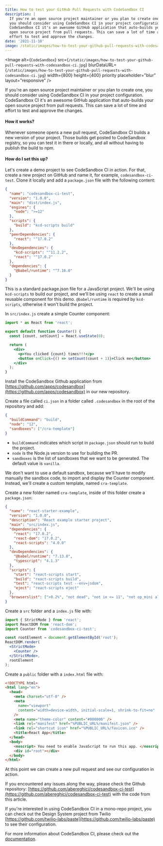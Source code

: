 ```yaml
---
title: How to test your GitHub Pull Requests with CodeSandbox CI
description: |
  If you're an open source project maintainer or you plan to create one,
  you should consider using CodeSandbox CI in your project configuration.
  CodeSandbox CI it's an awesome GitHub application that auto-builds your
  open source project from pull requests. This can save a lot of time and
  effort to test and approve the changes.
date: '2021-11-10'
image: /static/images/how-to-test-your-github-pull-requests-with-codesandbox-ci.jpg
---
```


<Image
  alt={`CodeSandbox`}
  src={`/static/images/how-to-test-your-github-pull-requests-with-codesandbox-ci.jpg`}
  blurDataURL={`/static/images/how-to-test-your-github-pull-requests-with-codesandbox-ci.jpg`}
  width={800}
  height={400}
  priority
  placeholder="blur"
  layout="responsive"
/>

If you're an open source project maintainer or you plan to create one,
you should consider using CodeSandbox CI in your project configuration. CodeSandbox CI
it's an awesome GitHub application that auto-builds your open source project from pull requests.
This can save a lot of time and effort to test and approve the changes.

#### How it works?

Whenever someone opens a new pull request, CodeSandbox CI builds a new version of your project.
Those builds get posted to CodeSandbox registry, so you can test it in there or locally, and all without having to publish the build to npm⁠.

#### How do I set this up?

Let's create a demo project to see CodeSandbox CI in action.
For that, create a new project on GitHub and name it, for example, `codesandbox-ci-test`.
Clone it locally and add a `package.json` file with the following content:

```json
{
  "name": "codesandbox-ci-test",
  "version": "1.0.0",
  "main": "dist/index.js",
  "engines": {
    "node": ">=12"
  },
  "scripts": {
    "build": "kcd-scripts build"
  },
  "peerDependencies": {
    "react": "^17.0.2"
  },
  "devDependencies": {
    "kcd-scripts": "^11.2.2",
    "react": "^17.0.2"
  },
  "dependencies": {
    "@babel/runtime": "^7.16.0"
  }
}
```

This is a standard package.json file for a JavaScript project. We'll be using `kcd-scripts` to build our project,
and we'll be using `react` to create a small reusable component for this demo.
`@babel/runtime` is required by `kcd-scripts`, otherwise it won't build the project.

In `src/index.js` create a simple Counter component:

```jsx
import * as React from 'react';

export default function Counter() {
  const [count, setCount] = React.useState(0);

  return (
    <div>
      <p>You clicked {count} times!!!</p>
      <button onClick={() => setCount(count + 1)}>Click me</button>
    </div>
  );
}
```

Install the CodeSandbox Github application from
[https://github.com/apps/codesandbox](https://github.com/apps/codesandbox) in our new repository.

Create a file called `ci.json` in a folder called `.codesandbox` in the root of the repository and add:

```json
{
  "buildCommand": "build",
  "node": "12",
  "sandboxes": ["/cra-template"]
}
```

- `buildCommand` indicates which script in `package.json` should run to build the project.
- `node` is the Node.js version to use for building the PR.
- `sandboxes` is the list of sandboxes that we want to be generated. The default value is `vanilla`.

We don't want to use a default sandbox, because we'll have to modify manually the sandbox code,
to import and display the Counter component. Instead, we'll create a custom template, named `cra-template`.

Create a new folder named `cra-template`, inside of this folder create a `package.json`:

```json
{
  "name": "react-starter-example",
  "version": "1.0.0",
  "description": "React example starter project",
  "main": "src/index.js",
  "dependencies": {
    "react": "17.0.2",
    "react-dom": "17.0.2",
    "react-scripts": "4.0.0"
  },
  "devDependencies": {
    "@babel/runtime": "7.13.8",
    "typescript": "4.1.3"
  },
  "scripts": {
    "start": "react-scripts start",
    "build": "react-scripts build",
    "test": "react-scripts test --env=jsdom",
    "eject": "react-scripts eject"
  },
  "browserslist": [">0.2%", "not dead", "not ie <= 11", "not op_mini all"]
}
```

Create a `src` folder and a `index.js` file with:

```jsx
import { StrictMode } from 'react';
import ReactDOM from 'react-dom';
import Counter from 'codesandbox-ci-test';

const rootElement = document.getElementById('root');
ReactDOM.render(
  <StrictMode>
    <Counter />
  </StrictMode>,
  rootElement
);
```

Create a `public` folder with a `index.html` file with:

```html
<!DOCTYPE html>
<html lang="en">
  <head>
    <meta charset="utf-8" />
    <meta
      name="viewport"
      content="width=device-width, initial-scale=1, shrink-to-fit=no"
    />
    <meta name="theme-color" content="#000000" />
    <link rel="manifest" href="%PUBLIC_URL%/manifest.json" />
    <link rel="shortcut icon" href="%PUBLIC_URL%/favicon.ico" />
    <title>React App</title>
  </head>
  <body>
    <noscript> You need to enable JavaScript to run this app. </noscript>
    <div id="root"></div>
  </body>
</html>
```

At this point we can create a new pull request and see our configuration in action.

If you encountered any issues along the way, please check the Github repository: [https://github.com/abereghici/codesandbox-ci-test](https://github.com/abereghici/codesandbox-ci-test)
with the code from this article.

If you're interested in using CodeSandbox CI in a mono-repo project,
you can check out the Design System project from Twilio [https://github.com/twilio-labs/paste](https://github.com/twilio-labs/paste)
to see their configuration.

For more information about CodeSandbox CI, please check out the [documentation](https://codesandbox.io/docs/ci).
